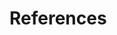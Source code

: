\backmatter

# References {-}

\markboth{References}{References}

\noindent

\setlength{\parindent}{-0.20in}
\setlength{\leftskip}{0.20in}
\setlength{\parskip}{8pt}

<!-- --- -->
<!-- nocite: |  -->
<!-- ... -->

